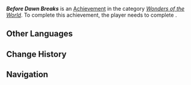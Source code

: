 {{Achievement Infobox
|id           = 84332
|order id     = 5111
|category     = Wonders of the World
|description  = Only by joining together can we find the light.
|requirements = Complete ''[[Beneath the Secret Source]]''
|primogems    = 5
|tracking     = 
|topic        = 
|type         = Quest
|quest        = The Rainbow Destined to Burn
|hidden       = 1
}}
'''''Before Dawn Breaks''''' is an [[Achievement]] in the category ''[[Wonders of the World]]''. To complete this achievement, the player needs to complete {{Quest|Beneath the Secret Source}}.

==Other Languages==
{{Other Languages
|en       = Before Dawn Breaks
|zhs      = 在夜明之前
|zhs_rm   = 
|zht      = 在夜明之前
|zht_rm   = 
|zh_tl    = 
|ja       = 夜が明ける前に
|ja_rm    = Yoru ga Akeru Mae ni
|ja_tl    = Before Dawn Breaks
|ko       = 동트기 전
|ko_tl    = 
|es       = Antes del amanecer
|es_tl    = Before Dawn
|fr       = Avant l'aube
|fr_tl    = Before Dawn
|ru       = До рассвета
|ru_tl    = 
|th       = ก่อนฟ้าสาง
|th_rm    = 
|th_tl    = 
|vi       = Trước Lúc Bình Minh
|vi_tl    = 
|de       = Vor dem Morgengrauen
|de_tl    = Before Dawn
|id       = Sebelum Terbitnya Fajar
|id_tl    = 
|pt       = Antes do Amanhecer
|pt_tl    = 
|tr       = Şafak Sökmeden
|tr_tl    = 
|it       = Prima che sorga l'alba
|it_tl    = 
}}

==Change History==
{{Change History|5.1}}

==Navigation==
{{Achievement Navbox}}